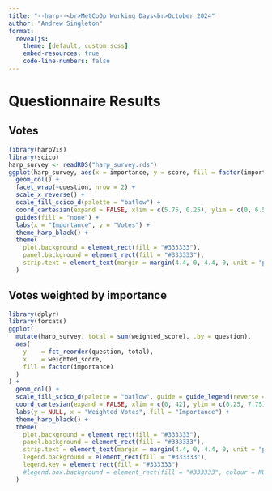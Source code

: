 ```yaml
---
title: "--harp--<br>MetCoOp Working Days<br>October 2024"
author: "Andrew Singleton"
format: 
  revealjs:
    theme: [default, custom.scss]
    embed-resources: true
    code-line-numbers: false
---
```


# Questionnaire Results

## Votes

```r
library(harpVis)
library(scico)
harp_survey <- readRDS("harp_survey.rds")
ggplot(harp_survey, aes(x = importance, y = score, fill = factor(importance))) + 
  geom_col() + 
  facet_wrap(~question, nrow = 2) + 
  scale_x_reverse() + 
  scale_fill_scico_d(palette = "batlow") + 
  coord_cartesian(expand = FALSE, xlim = c(5.75, 0.25), ylim = c(0, 6.5)) + 
  guides(fill = "none") + 
  labs(x = "Importance", y = "Votes") +
  theme_harp_black() +
  theme(
    plot.background = element_rect(fill = "#333333"),
    panel.background = element_rect(fill = "#333333"),
    strip.text = element_text(margin = margin(4.4, 0, 4.4, 0, unit = "points"))
  )
```

## Votes weighted by importance

```r
library(dplyr)
library(forcats)
ggplot(
  mutate(harp_survey, total = sum(weighted_score), .by = question),
  aes(
    y    = fct_reorder(question, total), 
    x    = weighted_score, 
    fill = factor(importance)
  )
) + 
  geom_col() +
  scale_fill_scico_d(palette = "batlow", guide = guide_legend(reverse = TRUE)) +
  coord_cartesian(expand = FALSE, xlim = c(0, 42), ylim = c(0.25, 7.75)) +
  labs(y = NULL, x = "Weighted Votes", fill = "Importance") +
  theme_harp_black() +
  theme(
    plot.background = element_rect(fill = "#333333"),
    panel.background = element_rect(fill = "#333333"),
    strip.text = element_text(margin = margin(4.4, 0, 4.4, 0, unit = "points")),
    legend.background = element_rect(fill = "#333333"),
    legend.key = element_rect(fill = "#333333")
    #legend.box.background = element_rect(fill = "#333333", colour = NULL)
  )
   
```

